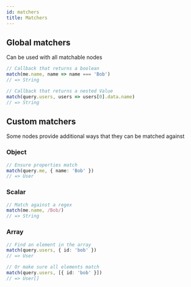 ```yaml
---
id: matchers
title: Matchers
---
```


## Global matchers

Can be used with all matchable nodes

```ts
// Callback that returns a boolean
match(me.name, name => name === 'Bob')
// => String

// Callback that returns a nested Value
match(query.users, users => users[0].data.name)
// => String
```

## Custom matchers

Some nodes provide additional ways that they can be matched against

### Object

```ts
// Ensure properties match
match(query.me, { name: 'Bob' })
// => User
```

### Scalar

```ts
// Match against a regex
match(me.name, /Bob/)
// => String
```

### Array

```ts
// Find an element in the array
match(query.users, { id: 'bob' })
// => User

// Or make sure all elements match
match(query.users, [{ id: 'bob' }])
// => User[]
```
